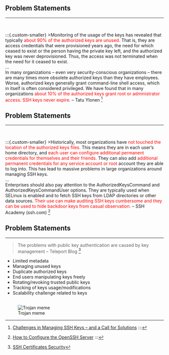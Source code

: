 ## Problem Statements

<hr class="hr-blue">

<br>

:::{.custom-smaller}
>Monitoring of the usage of the keys has revealed that typically [about 90% of
the authorized keys are unused.]{style="color:red;"}
That is, they are access credentials that were provisioned years ago, the need
for which ceased to exist or the person having the private key left, and the
authorized key was never deprovisioned. Thus, the access was not terminated when
the need for it ceased to exist.\
\...\
In many organizations – even very security-conscious organizations – there are
many times more obsolete authorized keys than they have employees. Worse,
authorized keys generally grant command-line shell access, which in itself is
often considered privileged. We have found that in many organizations [about 10%
of the authorized keys grant root or administrator access. SSH keys never
expire.]{style="color:red;"}  -- Tatu Ylonen [^tatu]

[^tatu]: [Challenges in Managing SSH Keys – and a Call for Solutions](https://ylonen.org/papers/ssh-key-challenges.pdf){target="_blank"}
:::

## Problem Statements

<hr class="hr-blue">

<br>

:::{.custom-smaller}
>Historically, most organizations have [not touched the location of the
authorized keys files.]{style="color:red;"} This means they are in each user's
home directory, and [each user can configure additional permanent credentials
for themselves and their friends.]{style="color:red;"} They can also add
[additional permanent credentials for any service account or
root]{style="color:red;"} account they are able to log into. This has lead to
massive problems in large organizations around managing SSH keys.\
\...\
Enterprises should also pay attention to the AuthorizedKeysCommand and
AuthorizedKeysCommandUser options. They are typically used when SELinux is
enabled and to fetch SSH keys from LDAP directories or other data sources.
[Their use can make auditing SSH keys cumbersome and they can be used to hide
backdoor keys from casual observation.]{style="color:red;"}
-- SSH Academy (ssh.com) [^sshd-config]

[^sshd-config]: [How to Configure the OpenSSH Server](https://ssh.com/academy/ssh/sshd_config){target=_blank}
:::

## Problem Statements

<hr class="hr-blue">

> The problems with public key authentication are caused by key management
-- Teleport Blog [^teleport-blog]

[^teleport-blog]: [SSH Certificates Security](https://goteleport.com/blog/ssh-certificates/){target=_blank}

:::{.incremental}
- Limited metadata
- Managing unused keys
- Duplicate authorized keys
- End users manipulating keys freely
- Rotating/revoking trusted public keys
- Tracking of keys usage/modifications
- Scalability challenge related to keys
:::

##

![Trojan meme](/src/images/trojan.svg){fig-align="center" #fig-trojan}

